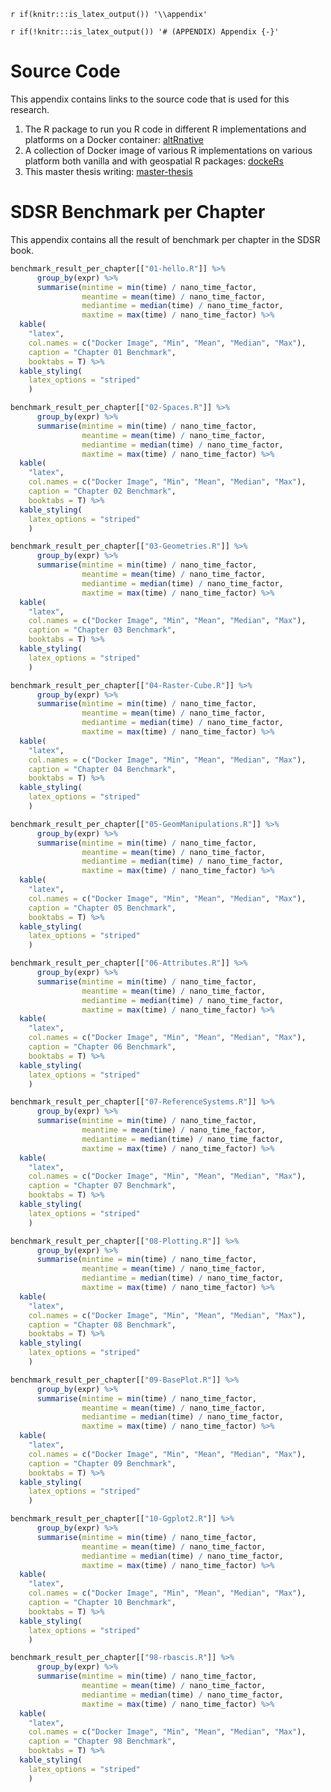 `r if(knitr:::is_latex_output()) '\\appendix'`

`r if(!knitr:::is_latex_output()) '# (APPENDIX) Appendix {-}'` 

<!--
If you feel it necessary to include an appendix, it goes here.
-->


# Source Code

This appendix contains links to the source code that is used for this research.

1. The R package to run you R code in different R implementations and platforms on a Docker container: [altRnative](https://github.com/ismailsunni/altRnative)
2. A collection of Docker image of various R implementations on various platform both vanilla and with geospatial R packages: [dockeRs](https://github.com/ismailsunni/dockeRs)
3. This master thesis writing: [master-thesis](https://github.com/ismailsunni/master-thesis)

# SDSR Benchmark per Chapter {#apendix-benchmark-per-chapter}

This appendix contains all the result of benchmark per chapter in the SDSR book.

```r
benchmark_result_per_chapter[["01-hello.R"]] %>% 
      group_by(expr) %>% 
      summarise(mintime = min(time) / nano_time_factor,
                meantime = mean(time) / nano_time_factor,
                mediantime = median(time) / nano_time_factor,
                maxtime = max(time) / nano_time_factor) %>%
  kable(
    "latex",
    col.names = c("Docker Image", "Min", "Mean", "Median", "Max"),
    caption = "Chapter 01 Benchmark",
    booktabs = T) %>%
  kable_styling(
    latex_options = "striped"
    )
```

```r
benchmark_result_per_chapter[["02-Spaces.R"]] %>% 
      group_by(expr) %>% 
      summarise(mintime = min(time) / nano_time_factor,
                meantime = mean(time) / nano_time_factor,
                mediantime = median(time) / nano_time_factor,
                maxtime = max(time) / nano_time_factor) %>%
  kable(
    "latex",
    col.names = c("Docker Image", "Min", "Mean", "Median", "Max"),
    caption = "Chapter 02 Benchmark",
    booktabs = T) %>%
  kable_styling(
    latex_options = "striped"
    )
```

```r
benchmark_result_per_chapter[["03-Geometries.R"]] %>% 
      group_by(expr) %>% 
      summarise(mintime = min(time) / nano_time_factor,
                meantime = mean(time) / nano_time_factor,
                mediantime = median(time) / nano_time_factor,
                maxtime = max(time) / nano_time_factor) %>%
  kable(
    "latex",
    col.names = c("Docker Image", "Min", "Mean", "Median", "Max"),
    caption = "Chapter 03 Benchmark",
    booktabs = T) %>%
  kable_styling(
    latex_options = "striped"
    )
```

```r
benchmark_result_per_chapter[["04-Raster-Cube.R"]] %>% 
      group_by(expr) %>% 
      summarise(mintime = min(time) / nano_time_factor,
                meantime = mean(time) / nano_time_factor,
                mediantime = median(time) / nano_time_factor,
                maxtime = max(time) / nano_time_factor) %>%
  kable(
    "latex",
    col.names = c("Docker Image", "Min", "Mean", "Median", "Max"),
    caption = "Chapter 04 Benchmark",
    booktabs = T) %>%
  kable_styling(
    latex_options = "striped"
    )
```

```r
benchmark_result_per_chapter[["05-GeomManipulations.R"]] %>% 
      group_by(expr) %>% 
      summarise(mintime = min(time) / nano_time_factor,
                meantime = mean(time) / nano_time_factor,
                mediantime = median(time) / nano_time_factor,
                maxtime = max(time) / nano_time_factor) %>%
  kable(
    "latex",
    col.names = c("Docker Image", "Min", "Mean", "Median", "Max"),
    caption = "Chapter 05 Benchmark",
    booktabs = T) %>%
  kable_styling(
    latex_options = "striped"
    )
```

```r
benchmark_result_per_chapter[["06-Attributes.R"]] %>% 
      group_by(expr) %>% 
      summarise(mintime = min(time) / nano_time_factor,
                meantime = mean(time) / nano_time_factor,
                mediantime = median(time) / nano_time_factor,
                maxtime = max(time) / nano_time_factor) %>%
  kable(
    "latex",
    col.names = c("Docker Image", "Min", "Mean", "Median", "Max"),
    caption = "Chapter 06 Benchmark",
    booktabs = T) %>%
  kable_styling(
    latex_options = "striped"
    )
```

```r
benchmark_result_per_chapter[["07-ReferenceSystems.R"]] %>% 
      group_by(expr) %>% 
      summarise(mintime = min(time) / nano_time_factor,
                meantime = mean(time) / nano_time_factor,
                mediantime = median(time) / nano_time_factor,
                maxtime = max(time) / nano_time_factor) %>%
  kable(
    "latex",
    col.names = c("Docker Image", "Min", "Mean", "Median", "Max"),
    caption = "Chapter 07 Benchmark",
    booktabs = T) %>%
  kable_styling(
    latex_options = "striped"
    )
```

```r
benchmark_result_per_chapter[["08-Plotting.R"]] %>% 
      group_by(expr) %>% 
      summarise(mintime = min(time) / nano_time_factor,
                meantime = mean(time) / nano_time_factor,
                mediantime = median(time) / nano_time_factor,
                maxtime = max(time) / nano_time_factor) %>%
  kable(
    "latex",
    col.names = c("Docker Image", "Min", "Mean", "Median", "Max"),
    caption = "Chapter 08 Benchmark",
    booktabs = T) %>%
  kable_styling(
    latex_options = "striped"
    )
```

```r
benchmark_result_per_chapter[["09-BasePlot.R"]] %>% 
      group_by(expr) %>% 
      summarise(mintime = min(time) / nano_time_factor,
                meantime = mean(time) / nano_time_factor,
                mediantime = median(time) / nano_time_factor,
                maxtime = max(time) / nano_time_factor) %>%
  kable(
    "latex",
    col.names = c("Docker Image", "Min", "Mean", "Median", "Max"),
    caption = "Chapter 09 Benchmark",
    booktabs = T) %>%
  kable_styling(
    latex_options = "striped"
    )
```

```r
benchmark_result_per_chapter[["10-Ggplot2.R"]] %>% 
      group_by(expr) %>% 
      summarise(mintime = min(time) / nano_time_factor,
                meantime = mean(time) / nano_time_factor,
                mediantime = median(time) / nano_time_factor,
                maxtime = max(time) / nano_time_factor) %>%
  kable(
    "latex",
    col.names = c("Docker Image", "Min", "Mean", "Median", "Max"),
    caption = "Chapter 10 Benchmark",
    booktabs = T) %>%
  kable_styling(
    latex_options = "striped"
    )
```

```r
benchmark_result_per_chapter[["98-rbascis.R"]] %>% 
      group_by(expr) %>% 
      summarise(mintime = min(time) / nano_time_factor,
                meantime = mean(time) / nano_time_factor,
                mediantime = median(time) / nano_time_factor,
                maxtime = max(time) / nano_time_factor) %>%
  kable(
    "latex",
    col.names = c("Docker Image", "Min", "Mean", "Median", "Max"),
    caption = "Chapter 98 Benchmark",
    booktabs = T) %>%
  kable_styling(
    latex_options = "striped"
    )
```